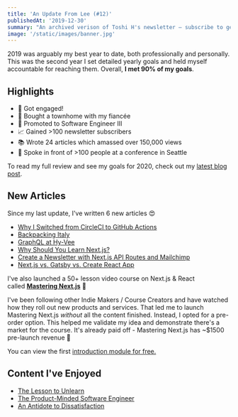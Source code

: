 ```yaml
---
title: 'An Update From Lee (#12)'
publishedAt: '2019-12-30'
summary: "An archived verison of Toshi H's newsletter – subscribe to get early access."
image: '/static/images/banner.jpg'
---
```


2019 was arguably my best year to date, both professionally and personally.
This was the second year I set detailed yearly goals and held myself accountable
for reaching them. Overall, **I met 90% of my goals**.

## Highlights

- 💍 Got engaged!
- 🏡 Bought a townhome with my fiancée
- 🚀 Promoted to Software Engineer III
- 📈 Gained >100 newsletter subscribers
- 📚 Wrote 24 articles which amassed over 150,000 views
- 🎤 Spoke in front of >100 people at a conference in Seattle

To read my full review and see my goals for 2020, check out
my [latest blog post](/blog/2019).

## New Articles

Since my last update, I've written 6 new articles 😍

- [Why I Switched from CircleCI to GitHub Actions](/blog/github-actions)
- [Backpacking Italy](/blog/italy)
- [GraphQL at Hy-Vee](/blog/graphql-at-hy-vee)
- [Why Should You Learn Next.js?](https://masteringnextjs.com/learn-next-js)
- [Create a Newsletter with Next.js API Routes and Mailchimp](/blog/mailchimp-next-js)
- [Next.js vs. Gatsby vs. Create React App](https://masteringnextjs.com/nextjs-gatsby-create-react-app/)

I've also launched a 50+ lesson video course on Next.js & React called [**Mastering Next.js**](https://masteringnextjs.com/) 🎉

I've been following other Indie Makers / Course Creators and have watched how they roll out
new products and services. That led me to launch Mastering Next.js *without* all the
content finished. Instead, I opted for a pre-order option. This helped me validate my
idea and demonstrate there's a market for the course. It's already paid off -
Mastering Next.js has ~\$1500 pre-launch revenue 💸

You can view the first [introduction module for free.](https://www.youtube.com/watch?v=uQeidE2LA1s)

## Content I've Enjoyed

- [The Lesson to Unlearn](http://paulgraham.com/lesson.html)
- [The Product-Minded Software Engineer](https://blog.pragmaticengineer.com/the-product-minded-engineer/)
- [An Antidote to Dissatisfaction](https://www.youtube.com/watch?v=WPPPFqsECz0)
